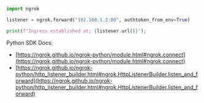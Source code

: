 ```python
import ngrok

listener = ngrok.forward("192.168.1.2:80", authtoken_from_env=True)

print(f"Ingress established at: {listener.url()}");
```

Python SDK Docs:

- [https://ngrok.github.io/ngrok-python/module.html#ngrok.connect](https://ngrok.github.io/ngrok-python/module.html#ngrok.connect)
- [https://ngrok.github.io/ngrok-python/http_listener_builder.html#ngrok.HttpListenerBuilder.listen_and_forward](https://ngrok.github.io/ngrok-python/http_listener_builder.html#ngrok.HttpListenerBuilder.listen_and_forward)
